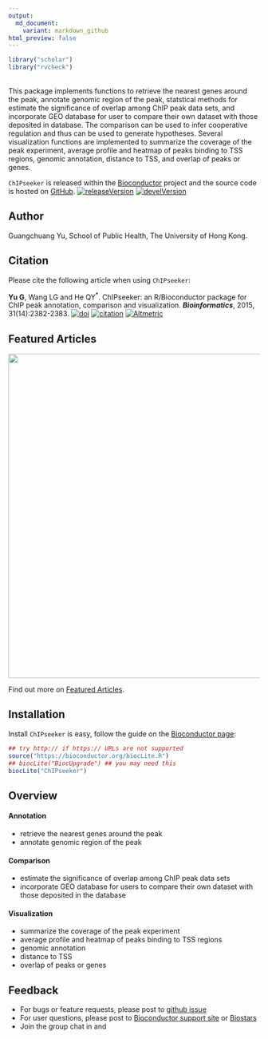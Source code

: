 ```yaml
---
output:
  md_document:
    variant: markdown_github
html_preview: false
---
```



```r
library("scholar")
library("rvcheck") 
```


<!-- AddToAny BEGIN -->
<div class="a2a_kit a2a_kit_size_32 a2a_default_style">
<a class="a2a_dd" href="//www.addtoany.com/share"></a>
<a class="a2a_button_facebook"></a>
<a class="a2a_button_twitter"></a>
<a class="a2a_button_google_plus"></a>
</div>
<script async src="//static.addtoany.com/menu/page.js"></script>
<!-- AddToAny END -->

<br>
This package implements functions to retrieve the nearest genes around the peak, annotate genomic region of the peak, statstical methods for estimate the significance of overlap among ChIP peak data sets, and incorporate GEO database for user to compare their own dataset with those deposited in database. The comparison can be used to infer cooperative regulation and thus can be used to generate hypotheses. Several visualization functions are implemented to summarize the coverage of the peak experiment, average profile and heatmap of peaks binding to TSS regions, genomic annotation, distance to TSS, and overlap of peaks or genes.

`ChIPseeker` is released within the [Bioconductor](https://www.bioconductor.org/packages/ChIPseeker) project and the source code is hosted on <a href="https://github.com/GuangchuangYu/ChIPseeker"><i class="fa fa-github fa-lg"></i> GitHub</a>.
[![releaseVersion](https://img.shields.io/badge/release%20version-`r check_bioc("ChIPseeker")$latest_version`-blue.svg?style=flat)](https://bioconductor.org/packages/ChIPseeker)
[![develVersion](https://img.shields.io/badge/devel%20version-`r check_github("GuangchuangYu/ChIPseeker")$latest_version`-blue.svg?style=flat)](https://github.com/GuangchuangYu/ChIPseeker)


<link rel="stylesheet" href="https://maxcdn.bootstrapcdn.com/font-awesome/4.6.1/css/font-awesome.min.css">

## <i class="fa fa-user"></i> Author

Guangchuang Yu, School of Public Health, The University of Hong Kong.

## <i class="fa fa-book"></i> Citation

Please cite the following article when using `ChIPseeker`:

__Yu G__, Wang LG and He QY<sup>*</sup>. ChIPseeker: an R/Bioconductor package for ChIP peak annotation, comparison and visualization. **_Bioinformatics_**, 2015, 31(14):2382-2383. 
[![doi](https://img.shields.io/badge/doi-10.1093/bioinformatics/btv145-blue.svg?style=flat)](http://dx.doi.org/10.1093/bioinformatics/btv145)
[![citation](https://img.shields.io/badge/cited%20by-`r sum(get_article_cite_history('DO5oG40AAAAJ', '9pM33mqn1YgC')$cites)`-blue.svg?style=flat)](https://scholar.google.com.hk/scholar?oi=bibs&hl=en&cites=12053363057899219488)
[![Altmetric](https://img.shields.io/badge/Altmetric-`r x <- readLines("https://www.altmetric.com/details/3781087"); gsub("^.*score=(\\d+)\\D+.*$", '\\1', x[grep("style=donut&score=", x)])`-blue.svg?style=flat)](https://www.altmetric.com/details/3781087)


<script type="text/javascript" src="https://d1bxh8uas1mnw7.cloudfront.net/assets/embed.js"></script>

<div data-badge-popover="right" data-badge-type="4" data-doi="10.1093/bioinformatics/btv145" class="altmetric-embed"></div>


## <i class="fa fa-pencil"></i> Featured Articles

<img src="featured_img/heatmap2016.gif" width="650">


<i class="fa fa-hand-o-right"></i> Find out more on <i class="fa fa-pencil"></i> [Featured Articles](https://guangchuangyu.github.io/ChIPseeker/featuredArticles/).

## <i class="fa fa-download"></i> Installation

Install `ChIPseeker` is easy, follow the guide on the [Bioconductor page](https://bioconductor.org/packages/ChIPseeker):


```r
## try http:// if https:// URLs are not supported
source("https://bioconductor.org/biocLite.R")
## biocLite("BiocUpgrade") ## you may need this
biocLite("ChIPseeker")
```

## <i class="fa fa-cogs"></i> Overview

#### <i class="fa fa-angle-double-right"></i> Annotation

+ retrieve the nearest genes around the peak
+ annotate genomic region of the peak

#### <i class="fa fa-angle-double-right"></i> Comparison

+ estimate the significance of overlap among ChIP peak data sets
+ incorporate GEO database for users to compare their own dataset with those deposited in the database

#### <i class="fa fa-angle-double-right"></i> Visualization

+ summarize the coverage of the peak experiment
+ average profile and heatmap of peaks binding to TSS regions
+ genomic annotation
+ distance to TSS
+ overlap of peaks or genes

<!--

## <i class="fa fa-code-fork"></i> Projects that depend on ChIPseeker


<i class="fa fa-hand-o-right"></i> Find out <del>more</del> on <i class="fa fa-github-alt"></i> [github](http://scisoft-net-map.isri.cmu.edu/application/ChIPseeker/gitprojects).
-->

## <i class="fa fa-comment"></i> Feedback

<ul class="fa-ul">
	<li><i class="fa-li fa fa-bug"></i> For bugs or feature requests, please post to <i class="fa fa-github-alt"></i> <a href="https://github.com/GuangchuangYu/ChIPseeker/issues">github issue</a></li>
	<li><i class="fa-li fa fa-question"></i> For user questions, please post to <i class="fa fa-support"></i> <a href="https://support.bioconductor.org">Bioconductor support site</a> or <a href="https://www.biostars.org">Biostars</a></li>
	<li><i class="fa-li fa fa-commenting"></i> Join the group chat in <a href="https://twitter.com/hashtag/ChIPseeker"><i class="fa fa-twitter fa-lg"></i></a> and <a href="http://huati.weibo.com/k/ChIPseeker"><i class="fa fa-weibo fa-lg"></i></a></li>
</ul>


